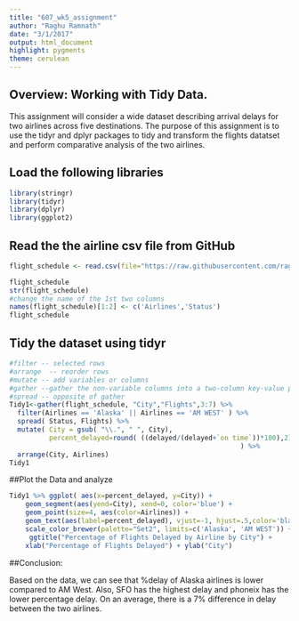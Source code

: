 ```yaml
---
title: "607_wk5_assignment"
author: "Raghu Ramnath"
date: "3/1/2017"
output: html_document
highlight: pygments
theme: cerulean
---
```


## Overview: Working with Tidy Data. 

This assignment will consider a wide dataset describing arrival delays for two airlines across five destinations. The purpose of this assignment is to use the tidyr and dplyr packages to tidy and transform the flights datatset and perform comparative analysis of the two airlines.

## Load the following libraries
```r
library(stringr)
library(tidyr)
library(dplyr)
library(ggplot2)
```

## Read the the airline csv file from GitHub
```r

flight_schedule <- read.csv(file="https://raw.githubusercontent.com/raghu74us/607_1/master/flt.csv", header=TRUE, sep=",")

flight_schedule
str(flight_schedule)
#change the name of the 1st two columns
names(flight_schedule)[1:2] <- c('Airlines','Status')
flight_schedule

```

## Tidy the dataset using tidyr

```r
#filter -- selected rows
#arrange  -- reorder rows
#mutate -- add variables or columns
#gather --gather the non-variable columns into a two-column key-value pair(wide to short).
#spread -- opposite of gather
Tidy1<-gather(flight_schedule, "City","Flights",3:7) %>%
  filter(Airlines == 'Alaska' || Airlines == 'AM WEST' ) %>%
  spread( Status, Flights) %>% 
  mutate( City = gsub( "\\.", " ", City), 
          percent_delayed=round( ((delayed/(delayed+`on time`))*100),2)
                                                          ) %>%
  arrange(City, Airlines)
Tidy1

```

##Plot the Data and analyze
```r

Tidy1 %>% ggplot( aes(x=percent_delayed, y=City)) + 
    geom_segment(aes(yend=City), xend=0, color='blue') + 
    geom_point(size=4, aes(color=Airlines)) + 
    geom_text(aes(label=percent_delayed), vjust=-1, hjust=.5,color='black') +
    scale_color_brewer(palette="Set2", limits=c('Alaska', 'AM WEST')) + 
     ggtitle("Percentage of Flights Delayed by Airline by City") +
    xlab("Percentage of Flights Delayed") + ylab("City") 

```


##Conclusion:

Based on the data, we can see that %delay of Alaska airlines is lower compared to AM West.
Also, SFO has the highest delay and phoneix has the lower percentage delay.
On an average, there is a 7% difference in delay between the two airlines.